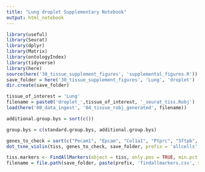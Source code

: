 ```yaml
---
title: "Lung droplet Supplementary Notebook"
output: html_notebook
---
```


```r
library(useful)
library(Seurat)
library(dplyr)
library(Matrix)
library(ontologyIndex)
library(tidyverse)
library(here)
source(here('30_tissue_supplement_figures', 'supplemental_figures.R'))
save_folder = here('30_tissue_supplement_figures', 'Lung', 'droplet')
dir.create(save_folder)

tissue_of_interest = 'Lung'
filename = paste0('droplet_',tissue_of_interest, '_seurat_tiss.Robj')
load(here('00_data_ingest', '04_tissue_robj_generated', filename))

additional.group.bys = sort(c())

group.bys = c(standard.group.bys, additional.group.bys)

genes_to_check = sort(c("Pecam1", "Epcam", "Col1a1", "Ptprc", "Sftpb", "Foxj1", "Ager", "Scgb1a1", "Resp18", "Calca", "Scgb3a2", "Pdpn", "Wnt3a", "Krt5", "Cd8a", "Cd79a", "Klrb1c", "Cd3e", "Csf1r", "Ly6c2", "H2-Aa", "Marco", "Itgax", "Mrc1", "Cd24a", "Cd68", "Cx3cr1", "Cd14", "Itgam", "Cd14", "Cd19", "Ccr2", "Cd200r3"))
dot_tsne_violin(tiss, genes_to_check, save_folder, prefix = 'allcells', group.bys)
```


```r
tiss.markers <- FindAllMarkers(object = tiss, only.pos = TRUE, min.pct = 0.25, thresh.use = 0.25)
filename = file.path(save_folder, paste(prefix, 'findallmarkers.csv', sep='_'))
```


